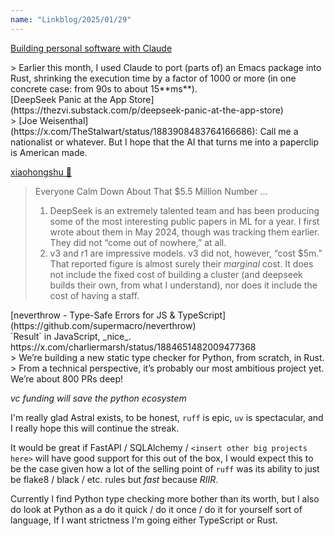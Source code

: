 ```yaml
---
name: "Linkblog/2025/01/29"
---
```


[Building personal software with Claude](https://blog.nelhage.com/post/personal-software-with-claude/)

<div class="ml-[calc(1*1rem)] mb-8">
> Earlier this month, I used Claude to port (parts of) an Emacs package into Rust, shrinking the execution time by a factor of 1000 or more (in one concrete case: from 90s to about 15**ms**).

</div>
[DeepSeek Panic at the App Store](https://thezvi.substack.com/p/deepseek-panic-at-the-app-store)

<div class="ml-[calc(1*1rem)] mb-8">
> [Joe Weisenthal](https://x.com/TheStalwart/status/1883908483764166686): Call me a nationalist or whatever. But I hope that the AI that turns me into a paperclip is American made.

[xiaohongshu 💸](https://knowyourmeme.com/memes/fiveish-yap-dollar)

> Everyone Calm Down About That $5.5 Million Number
> ...
> 1. DeepSeek is an extremely talented team and has been producing some of the most interesting public papers in ML for a year. I first wrote about them in May 2024, though was tracking them earlier. They did not “come out of nowhere,” at all.
> 2. v3 and r1 are impressive models. v3 did not, however, “cost $5m.” That reported figure is almost surely their *marginal* cost. It does not include the fixed cost of building a cluster (and deepseek builds their own, from what I understand), nor does it include the cost of having a staff.

</div>
[neverthrow - Type-Safe Errors for JS & TypeScript](https://github.com/supermacro/neverthrow)

<div class="ml-[calc(1*1rem)] mb-8">
`Result` in JavaScript, _nice_.

</div>
https://x.com/charliermarsh/status/1884651482009477368

<div class="ml-[calc(1*1rem)] mb-8">
> We’re building a new static type checker for Python, from scratch, in Rust.
> From a technical perspective, it’s probably our most ambitious project yet. We’re about 800 PRs deep!

_vc funding will save the python ecosystem_

I'm really glad Astral exists, to be honest, `ruff` is epic, `uv` is spectacular, and I really hope this will continue the streak.

It would be great if FastAPI / SQLAlchemy / `<insert other big projects here>` will have good support for this out of the box, I would expect this to be the case given how a lot of the selling point of `ruff` was its ability to just be flake8 / black / etc. rules but _fast_ because _RIIR_.

Currently I find Python type checking more bother than its worth, but I also do look at Python as a do it quick / do it once / do it for yourself sort of language, If I want strictness I'm going either TypeScript or Rust.

</div>
